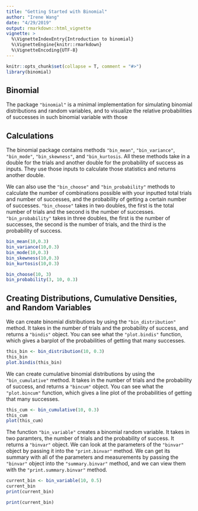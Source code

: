 ```yaml
---
title: "Getting Started with Binomial"
author: "Irene Wang"
date: "4/29/2019"
output: rmarkdown::html_vignette
vignette: >
  %\VignetteIndexEntry{Introduction to binomial}
  %\VignetteEngine{knitr::rmarkdown}
  %\VignetteEncoding{UTF-8}
---
```

```r
knitr::opts_chunk$set(collapse = T, comment = "#>")
library(binomial)
```
## Binomial

The package `"binomial"` is a minimal implementation for simulating binomial distributions and random variables, and to visualize the relative probabilities of successes in such binomial variable with those 


## Calculations

The binomial package contains methods `"bin_mean"`, `"bin_variance"`, `"bin_mode"`, `"bin_skewness"`, and `"bin_kurtosis`.  All these methods take in a double for the trials and another double for the probability of success as inputs. They use those inputs to calculate those statistics and returns another double. 

We can also use the `"bin_choose"` and `"bin_probability"` methods to calculate the number of combinations possible with your inputted total trials and number of successes, and the probability of getting a certain number of successes. `"bin_choose"` takes in two doubles, the first is the total number of trials and the second is the number of successes. `"bin_probability"` takes in three doubles, the first is the number of successes, the second is the number of trials, and the third is the probability of success.
```r
bin_mean(10,0.3)
bin_variance(10,0.3)
bin_mode(10,0.3)
bin_skewness(10,0.3)
bin_kurtosis(10,0.3)

bin_choose(10, 3)
bin_probability(3, 10, 0.3)
```


## Creating Distributions, Cumulative Densities, and Random Variables

We can create binomial distributions by using the `"bin_distribution"` method. It takes in the number of trials and the probability of success, and returns a `"bindis"` object. You can see what the `"plot.bindis"` function, which gives a barplot of the probabilities of getting that many successes.
```r
this_bin <- bin_distribution(10, 0.3)
this_bin
plot.bindis(this_bin)
```

We can create cumulative binomial distributions by using the `"bin_cumulative"` method. It takes in the number of trials and the probability of success, and returns a `"bincum"` object. You can see what the `"plot.bincum"` function, which gives a line plot of the probabilities of getting that many successes.
```r
this_cum <- bin_cumulative(10, 0.3)
this_cum
plot(this_cum)
```

The function `"bin_variable"` creates a binomial random variable. It takes in two paramters, the number of trials and the probability of success. It returns a `"binvar"` object. We can look at the parameters of the `"binvar"` object by passing it into the `"print.binvar"` method. We can get its summary with all of the parameters and measurements by passing the `"binvar"` object into the `"summary.binvar"` method, and we can view them with the `"print.summary.binvar"` method.

```r
current_bin <- bin_variable(10, 0.5)
current_bin
print(current_bin)
```

```r
print(current_bin)
```



